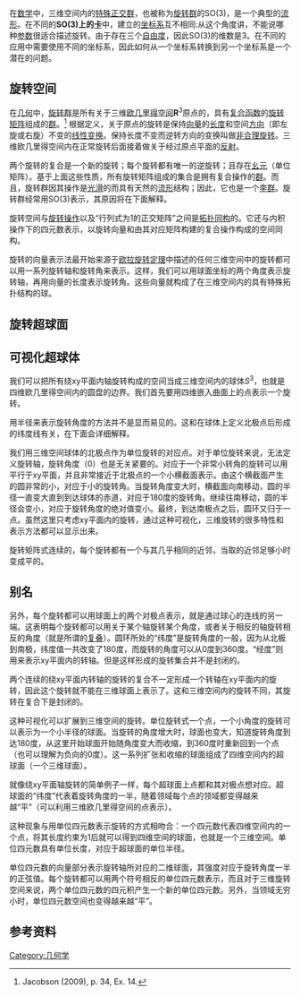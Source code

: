 在[[数学|数学]]中，三维空间内的[[特殊正交群|特殊正交群]]，也被称为[[旋转群|旋转群]]的SO(3)，是一个典型的[[流形|流形]]。在不同的'''SO(3)上的[[卡|卡]]'''中，建立的[[坐标系|坐标系]]互不相同:从这个角度讲，不能说哪种[[参数|参数]]很适合描述旋转。由于存在三个[[自由度|自由度]]，因此SO(3)的维数是3。在不同的应用中需要使用不同的坐标系，因此如何从一个坐标系转换到另一个坐标系是一个潜在的问题。

==旋转空间==
在[[几何|几何]]中，[[旋转群|旋转群]]是所有关于三维[[欧几里得空间|欧几里得空间]]'''R'''<sup>3</sup>原点的，具有[[复合函数|复合函数]]的[[旋转矩阵|旋转矩阵]]组成的[[群|群]]。<ref>Jacobson (2009), p. 34, Ex. 14.</ref> 根据定义，关于原点的旋转是保持[[向量|向量]]的[[长度|长度]]和空间[[方向|方向]]（即左旋或右旋）不变的[[线性变换|线性变换]]。保持长度不变而逆转方向的变换叫做[[非合理旋转|非合理旋转]]。三维欧几里得空间内在正常旋转后面接着做关于经过原点平面的[[反射|反射]]。

两个旋转的复合是一个新的旋转；每个旋转都有唯一的逆旋转；且存在[[幺元|幺元]]（单位矩阵）。基于上面这些性质，所有旋转矩阵组成的集合是拥有复合操作的[[群|群]]。而且，旋转群因其操作是[[光滑|光滑]]的而具有天然的[[流形|流形]]结构；因此，它也是一个[[李群|李群]]。旋转群经常用SO(3)表示，其原因将在下面解释。

旋转空间与[[旋转操作|旋转操作]]以及“行列式为1的正交矩阵”之间是[[拓扑同构|拓扑同构]]的。它还与内积操作下的四元数表示，以旋转向量和由其对应矩阵构建的复合操作构成的空间同构。

旋转的向量表示法最开始来源于[[欧拉旋转定理|欧拉旋转定理]]中描述的任何三维空间中的旋转都可以用一系列旋转轴和旋转角来表示。这样，我们可以用球面坐标的两个角度表示旋转轴，再用向量的长度表示旋转角。这些向量就构成了在三维空间内的具有特殊拓扑结构的球。

==旋转超球面==
==可视化超球体==
我们可以把所有绕xy平面内轴旋转构成的空间当成三维空间内的球体<math>S^3</math>，也就是四维欧几里得空间内的圆盘的边界。我们首先要用四维嵌入曲面上的点表示一个旋转。

用半径来表示旋转角度的方法并不是显而易见的。这和在球体上定义北极点后形成的纬度线有关，在下面会详细解释。

我们用三维空间球体的北极点作为单位旋转的对应点。对于单位旋转来说，无法定义旋转轴，旋转角度（0）也是无关紧要的。对应于一个非常小转角的旋转可以用平行于xy平面，并且非常接近于北极点的一个小横截面表示。由这个横截面产生的圆非常的小，对应于小的旋转角。当旋转角度变大时，横截面向南移动，圆的半径一直变大直到到达球体的赤道，对应于180度的旋转角。继续往南移动，圆的半径会变小，对应于旋转角度的绝对值变小。最终，到达南极点之后，圆环又归于一点。虽然这里只考虑xy平面内的旋转，通过这种可视化，三维旋转的很多特性和表示方法都可以显示出来。

旋转矩阵式连续的，每个旋转都有一个与其几乎相同的近邻，当取的近邻足够小时变成平的。

==别名==
另外，每个旋转都可以用球面上的两个对极点表示，就是通过球心的连线的另一端。这表明每个旋转都可以用关于某个轴旋转某个角度，或者关于相反的轴旋转相反的角度（就是所谓的[[复叠|复叠]]）。圆环所处的“纬度”是旋转角度的一般，因为从北极到南极，纬度值一共改变了180度，而旋转的角度可以从0度到360度。“经度”则用来表示xy平面内的转轴。但是这样形成的旋转集合并不是封闭的。

两个连续的绕xy平面内转轴的旋转的复合不一定形成一个转轴在xy平面内的旋转，因此这个旋转就不能在三维球面上表示了。这和三维空间内的旋转不同，其旋转在复合下是封闭的。

这种可视化可以扩展到三维空间的旋转。单位旋转式一个点，一个小角度的旋转可以表示为一个小半径的球面。当旋转的角度增大时，球面也变大，知道旋转角度到达180度，从这里开始球面开始随角度变大而收缩，到360度时重新回到一个点（也可以理解为负向的0度）。这一系列扩张和收缩的球面组成了四维空间内的超球面（一个三维球面）。

就像绕xy平面轴旋转的简单例子一样，每个超球面上点都和其对极点想对应。超球面的“纬度”代表着旋转角度的一半，随着领域每个点的领域都变得越来越“平”（可以利用三维欧几里得空间的点表示）。

这种现象与用单位四元数表示旋转的方式相吻合：一个四元数代表四维空间内的一个点，将其长度约束为1后就可以得到四维空间的球面，也就是一个三维空间。单位四元数具有单位长度，对应于超球面的单位半径。

单位四元数的向量部分表示旋转轴所对应的二维球面，其强度对应于旋转角度一半的正弦值。每个旋转都可以用两个符号相反的单位四元数表示，而且对于三维旋转空间来说，两个单位四元数的四元积产生一个新的单位四元数。另外，当领域无穷小时，单位四元数空间也变得越来越“平”。

==参考资料==
<references/>

[[Category:几何学|Category:几何学]]
